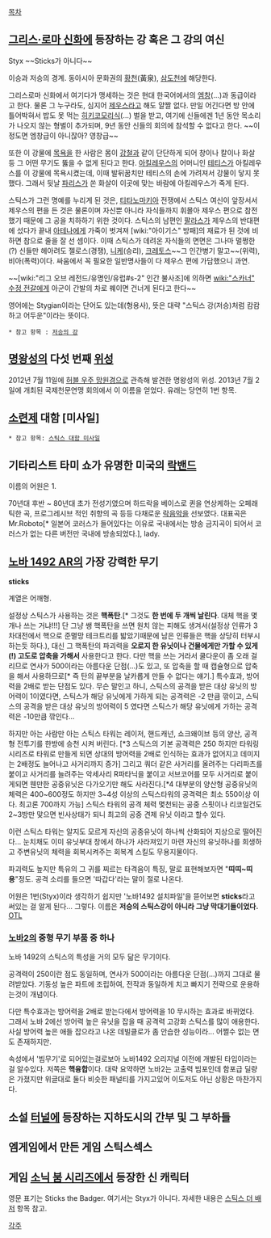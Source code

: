 [[목차]]

== [[그리스·로마 신화]]에 등장하는 강 혹은 그 강의 여신 ==
Styx
~~Sticks가 아니다~~

이승과 저승의 경계. 동아시아 문화권의 [[황천]](黃泉), [[삼도천]]에 해당한다.

그리스로마 신화에서 여기다가 맹세하는 것은 현대 한국어에서의 [[엠창]](...)과 동급이라고 한다. 물론 그 누구라도, 심지어 [[제우스]]라고 해도 얄짤 없다. 만일 어긴다면 방 안에 틀어박혀서 밥도 못 먹는 [[히키코모리]]식(...) 벌을 받고, 여기에 신들에겐 1년 동안 목소리가 나오지 않는 형벌이 추가되며, 9년 동안 신들의 회의에 참석할 수 없다고 한다. ~~이 정도면 엠창급이 아니잖아? 영창급~~

또한 이 강물에 [[목욕]]을 한 사람은 몸이 [[강철]]과 같이 단단하게 되어 창이나 칼이나 화살 등 그 어떤 무기도 뚫을 수 없게 된다고 한다. [[아킬레우스]]의 어머니인 [[테티스]]가 아킬레우스를 이 강물에 목욕시켰는데, 이때 발뒤꿈치만 테티스의 손에 가려져서 강물이 닿지 못했다. 그래서 뒷날 [[파리스]]가 쏜 화살이 이곳에 맞는 바람에 아킬레우스가 죽게 된다.

스틱스가 그런 명예를 누리게 된 것은, [[티타노마키아]] 전쟁에서 스틱스 여신이 앞장서서 제우스의 편을 든 것은 물론이며 자신뿐 아니라 자식들까지 휘몰아 제우스 편으로 참전했기 때문에 그 공을 치하하기 위한 것이다. 스틱스의 남편인 [[팔라스]]가 제우스의 반대편에 섰다가 끝내 [[아테나]]에게 가죽이 벗겨져 [wiki:"아이기스" 방패]의 재료가 된 것에 비하면 참으로 줄을 잘 선 셈이다. 이때 스틱스가 데려온 자식들의 면면은 그나마 멀쩡한(?) 신들만 헤아려도 젤로스(경쟁), [[니케]](승리), [[크레토스]]~~그 인간병기 말고~~(위력), 비아(폭력)이다. 싸움에서 꼭 필요한 일반명사들이 다 제우스 편에 가담했으니 과연.

~~[wiki:"리그 오브 레전드/유명인/유럽#s-2" 인간 불사조]에 의하면 [[wiki:"스카너" 수정 전갈]]에게 아군이 간발의 차로 꿰이면 건너게 된다고 한다~~

영어에는 Stygian이라는 단어도 있는데(형용사), 뜻은 대략 "스틱스 강(저승)처럼 캄캄하고 어두운"이라는 뜻이다.

 * 참고 항목 : [[저승의 강]]

== [[명왕성]]의 다섯 번째 [[위성]] ==
2012년 7월 11일에 [[허블 우주 망원경]]으로 관측해 발견한 명왕성의 위성. 2013년 7월 2일에 개최된 국제천문연맹 회의에서 이 이름을 얻었다. 유래는 당연히 1번 항목.

== [[소련]]제 대함 [미사일] ==
 * 참고 항목: [[스틱스 대함 미사일]]

== 기타리스트 타미 쇼가 유명한 미국의 [[락밴드]] ==
이름의 어원은 1.

70년대 후반 ~ 80년대 초가 전성기였으며 하드락을 베이스로 퀸을 연상케하는 오페래틱한 곡, 프로그레시브 적인 취향의 곡 등등 다채로운 [[락]][[음악]]을 선보였다. 대표곡은 Mr.Roboto[* 일본어 코러스가 들어있다는 이유로 국내에서는 방송 금지곡이 되어서 코러스가 없는 다른 버전만 국내에 방송되었다.], lady.

== [[노바 1492 AR]]의 가장 강력한 무기 ==
'''sticks'''

계열은 어깨형. 

설정상 스틱스가 사용하는 것은 '''핵폭탄'''.[* 그것도 '''한 번에 두 개씩 날린다'''. 대체 핵을 몇 개나 쓰는 거냐!!!] 단 그냥 쌩 핵폭탄을 쓰면 원치 않는 피해도 생겨서(설정상 인류가 3차대전에서 핵으로 준멸망 테크트리를 밟았기때문에 남은 인류들은 핵을 상당히 터부시 하는듯 하다.), 대신 그 핵폭탄의 파괴력을 '''오로지 한 유닛이나 건물에게만 가할 수 있게(!) 고도로 압축을 가해서''' 사용한다고 한다.  다만 핵을 쓰는 거라서 쿨다운이 좀 오래 걸리므로 연사가 500이라는 아름다운 단점(...)도 있고, 또 압축을 할 때 캡슐형으로 압축을 해서 사용하므로[* 즉 탄의 끝부분을 날카롭게 만들 수 없다는 얘기.] 특수효과, 방어력을 2배로 받는 단점도 있다. 무슨 말인고 하니, 스틱스의 공격을 받은 대상 유닛의 방어력이 1이였다면, 스틱스가 해당 유닛에게 가하게 되는 공격력은 -2 만큼 깎이고, 스틱스의 공격을 받은 대상 유닛의 방어력이 5 였다면 스틱스가 해당 유닛에게 가하는 공격력은 -10만큼 깎인다... 

하지만 아는 사람만 아는 스틱스 타워는 레이저, 핸드캐넌, 쇼크왜이브 등의 양산, 공격형 전투기를 한방에 승천 시켜 버린다. [*3 스틱스의 기본 공격력은 250 하지만 타워링 시리즈로 타워로 만들게 되면 상대의 방어력을 2배로 인식하는 효과가 없어지고 데미지는 2배정도 늘어나고 사거리까지 증가]  그리고 쿼더 같은 사거리를 올려주는 다리파츠를 붙이고 사거리를 늘려주는 악세사리 R파타닉을 붙이고 서브코어를 모두 사거리로 붙이게되면 웬만한 공중유닛은 다가오기만 해도 사라진다.[*4 대부분의 양산형 공중유닛의 체력은 400~600정도 하지만 3~4성 이상의 스틱스타워의 공격력은 최소 550이상 이다. 최고론 700까지 가능]  스틱스 타워의 공격 체력 몇천되는 공중 스핏이나 리코일건도 2~3방만 맟으면 빈사상태가 되니 최고의 공중 견제 유닛 이라고 할수 있다.  

이런 스틱스 타워는 알지도 모르게 자신의 공중유닛이 하나씩 산화되어 지상으로 떨어진다...  눈치채도 이미 유닛부대 창에서 하나가 사라져있기 마련  자신의 유닛하나를 희생하고 주변유닛의 체력을 회복시켜주는 회복계 스킬도 무용지물이다. 

파괴력도 높지만 특유의 그 귀를 찌르는 타격음이 특징, 말로 표현해보자면 "'''띠띠~띠용'''"정도. 공격 소리를 들으면 '따갑다'라는 말이 절로 나온다.

어원은 1번(Styx)이라 생각하기 쉽지만 '노바1492 설치파일'을 뜯어보면 '''sticks'''라고 써있는 걸 알게 된다... 그렇다. 이름은 '''저승의 스틱스강이 아니라 그냥 막대기들이었다.''' [[OTL]]

=== [[노바2]]의 중형 무기 부품 중 하나 ===
노바 1492의 스틱스의 특성을 거의 모두 닮은 무기이다.

공격력이 250이란 점도 동일하며, 연사가 500이라는 아름다운 단점(...)까지 그대로 물려받았다. 기동성 높은 파트에 조립하여, 전작과 동일하게 치고 빠지기 전략으로 운용하는것이 개념이다.

다만 특수효과는 방어력을 2배로 받는다에서 방어력을 10 무시하는 효과로 바뀌었다. 그래서 노바 2에선 방어력 높은 유닛을 잡을 때 공격력 고강화 스틱스를 많이 애용한다. 사실 방어력 높은 애들 잡으라고 나온 데빌클로가 좀 안습한 성능이라... 어쩔수 없는 면도 존재하지만.

속성에서 '빔무기'로 되어있는걸로보아 노바1492 오리지널 이전에 개발된 타입이라는걸 알수있다. 저쪽은 '''핵융합'''이다. 대략 요약하면 노바2는 고출력 빔포인데 함포급 딜량은 가졌지만 위글대로 둘다 비슷한 패널티를 가지고있어 이도저도 아닌 상황은 마찬가지다. 

== 소설 [[터널]]에 등장하는 지하도시의 간부 및 그 부하들 ==

== 엠게임에서 만든 게임 스틱스섹스 ==

== 게임 [[소닉 붐 시리즈]]에서 등장한 신 캐릭터 ==
영문 표기는 Sticks the Badger. 여기서는 Styx가 아니다. 자세한 내용은 [[스틱스 더 배저]] 항목 참고.


[[각주]]
